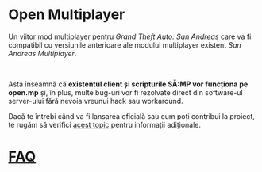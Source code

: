 <h1>Open Multiplayer</h1>

Un viitor mod multiplayer pentru _Grand Theft Auto: San Andreas_ care va fi compatibil cu versiunile anterioare ale modului multiplayer existent _San Andreas Multiplayer_.

<br />

Asta înseamnă că **existentul client și scripturile SĂ:MP vor funcționa pe open.mp** și, în plus, multe bug-uri vor fi rezolvate direct din software-ul server-ului fără nevoia vreunui hack sau workaround.

Dacă te întrebi când va fi lansarea oficială sau cum poți contribui la proiect, te rugăm să verifici [acest topic](https://www.burgershot.gg/showthread.php?tid=99) pentru informații adiționale.

# [FAQ](/faq?lang=ro)

